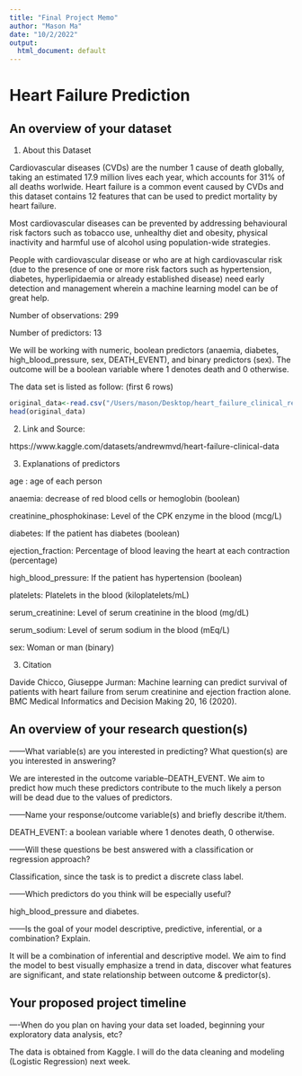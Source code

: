 ```yaml
---
title: "Final Project Memo"
author: "Mason Ma"
date: "10/2/2022"
output:
  html_document: default
---
```

# Heart Failure Prediction

##  An overview of your dataset

1. About this Dataset

Cardiovascular diseases (CVDs) are the number 1 cause of death globally, taking an estimated 17.9 million lives each year, which accounts for 31% of all deaths worlwide.
Heart failure is a common event caused by CVDs and this dataset contains 12 features that can be used to predict mortality by heart failure.

Most cardiovascular diseases can be prevented by addressing behavioural risk factors such as tobacco use, unhealthy diet and obesity, physical inactivity and harmful use of alcohol using population-wide strategies.

People with cardiovascular disease or who are at high cardiovascular risk (due to the presence of one or more risk factors such as hypertension, diabetes, hyperlipidaemia or already established disease) need early detection and management wherein a machine learning model can be of great help.

Number of observations: 299 

Number of predictors: 13

We will be working with numeric, boolean predictors (anaemia, diabetes, high_blood_pressure, sex, DEATH_EVENT), and binary predictors (sex). The outcome will be a boolean variable where 1 denotes death and 0 otherwise.

The data set is listed as follow: (first 6 rows)

```r
original_data<-read.csv("/Users/mason/Desktop/heart_failure_clinical_records_dataset.csv")
head(original_data)

```


2. Link and Source:

https://www.kaggle.com/datasets/andrewmvd/heart-failure-clinical-data


3. Explanations of predictors

age : age of each person

anaemia: decrease of red blood cells or hemoglobin (boolean)

creatinine_phosphokinase: Level of the CPK enzyme in the blood (mcg/L)

diabetes: If the patient has diabetes (boolean)

ejection_fraction: Percentage of blood leaving the heart at each contraction (percentage)

high_blood_pressure: If the patient has hypertension (boolean)

platelets: Platelets in the blood (kiloplatelets/mL)

serum_creatinine: Level of serum creatinine in the blood (mg/dL)

serum_sodium: Level of serum sodium in the blood (mEq/L)

sex: Woman or man (binary)

3. Citation

Davide Chicco, Giuseppe Jurman: Machine learning can predict survival of patients with heart failure from serum creatinine and ejection fraction alone. BMC Medical Informatics and Decision Making 20, 16 (2020).


## An overview of your research question(s)

------What variable(s) are you interested in predicting? What question(s) are you interested in answering?

We are interested in the outcome variable--DEATH_EVENT. We aim to predict how much these predictors contribute to the 
much likely a person will be dead due to the values of predictors.

------Name your response/outcome variable(s) and briefly describe it/them.

DEATH_EVENT: a boolean variable where 1 denotes death, 0 otherwise.

------Will these questions be best answered with a classification or regression approach?

Classification, since the task is to predict a discrete class label.

------Which predictors do you think will be especially useful?

high_blood_pressure and diabetes.

------Is the goal of your model descriptive, predictive, inferential, or a combination? Explain.

It will be a combination of inferential and descriptive model. We aim to find the model to best visually emphasize a trend in data, discover what features are
significant, and state relationship between outcome & predictor(s).

## Your proposed project timeline

----When do you plan on having your data set loaded, beginning your exploratory data analysis, etc?

The data is obtained from Kaggle. I will do the data cleaning and modeling (Logistic Regression) next week.



